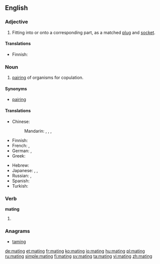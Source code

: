 ==English==

{{wikipedia}}

===Adjective===
{{en-adj|-}}

# Fitting into or onto a corresponding part, as a matched [[plug]] and [[socket]].

====Translations====
{{trans-top|fitting into or onto a corresponding part}}
* Finnish: {{t+|fi|yhteensopiva}}
{{trans-mid}}
{{trans-bottom}}

===Noun===
{{en-noun}}

# {{zoology|lang=en}} [[pairing]] of organisms for copulation.

====Synonyms====
* [[pairing]]

====Translations====
{{trans-top|pairing of organisms for copulation}}
* Chinese:
*: Mandarin: {{t|cmn|交尾|tr=jiāowěi|sc=Hani}}, {{t|cmn|交配|tr=jiāopèi|sc=Hani}}, {{qualifier|domestic animals}} {{t|cmn|配種|sc=Hani}}, {{t|cmn|配种|tr=pèizhǒng|sc=Hani}}
* Finnish: {{t-|fi|parittelu}}
* French: {{t+|fr|accouplement|m}}, {{t+|fr|monte|f}}
* German: {{t-|de|Paarung|f}}, {{t-|de|Begattung|f}}
* Greek: {{t+|el|ζευγάρωμα|n|tr=zevgároma|sc=Grek}}
{{trans-mid}}
* Hebrew: {{t-|he|הזדווגות|f|tr=hizdavgut|sc=Hebr}}
* Japanese: {{t-|ja|交尾|tr=こうび, kōbi|sc=Jpan}}, {{t-|ja|交接|tr=こうせつ, kōsetsu|sc=Jpan}}, {{t-|ja|交配|tr=こうはい, kōhai|sc=Jpan}}
* Russian: {{t+|ru|спаривание|n|tr=spárivanije|sc=Cyrl}}, {{t+|ru|случка|f|tr=slúčka|sc=Cyrl}}
* Spanish: {{t+|es|apareamiento|m}}
* Turkish: {{t+|tr|çiftleşme}}
{{trans-bottom}}

===Verb===
'''mating'''

# {{present participle of|mate}}

===Anagrams===
* [[taming#English|taming]]

[[de:mating]]
[[et:mating]]
[[fr:mating]]
[[ko:mating]]
[[io:mating]]
[[hu:mating]]
[[pl:mating]]
[[ru:mating]]
[[simple:mating]]
[[fi:mating]]
[[sv:mating]]
[[ta:mating]]
[[vi:mating]]
[[zh:mating]]